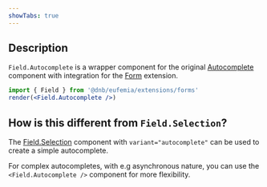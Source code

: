 ```yaml
---
showTabs: true
---
```


## Description

`Field.Autocomplete` is a wrapper component for the original [Autocomplete](/uilib/components/autocomplete) component with integration for the [Form](/uilib/extensions/forms/getting-started) extension.

```jsx
import { Field } from '@dnb/eufemia/extensions/forms'
render(<Field.Autocomplete />)
```

## How is this different from `Field.Selection`?

The [Field.Selection](/uilib/extensions/forms/base-fields/Selection/) component with `variant="autocomplete"` can be used to create a simple autocomplete.

For complex autocompletes, with e.g asynchronous nature, you can use the `<Field.Autocomplete />` component for more flexibility.
